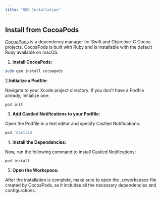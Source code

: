 ```yaml
---
title: "SDK Installation"
---
```


## Install from CocoaPods

[CocoaPods](https://cocoapods.org/) is a dependency manager for Swift and Objective-C Cocoa projects. CocoaPods is built with Ruby and is installable with the default Ruby available on macOS.

1. **Install CocoaPods:**

```bash
sudo gem install cocoapods
```
2.**Initialize a Podfile:**

Navigate to your Xcode project directory. If you don't have a Podfile already, initialize one:

```
pod init
```

3. **Add Castled Notifications to your Podfile:**

Open the Podfile in a text editor and specify Castled Notifications:

```bash Podfile
pod 'Castled'
```

4. **Install the Dependencies:**

Now, run the following command to install Castled Notifications:

```
pod install
```

5. **Open the Workspace:**

After the installation is complete, make sure to open the .xcworkspace file created by CocoaPods, as it includes all the necessary dependencies and configurations.
